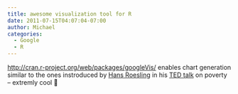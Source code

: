 ```yaml
---
title: awesome visualization tool for R
date: 2011-07-15T04:07:04-07:00
author: Michael
categories:
  - Google
  - R
---
```

<http://cran.r-project.org/web/packages/googleVis/> enables chart generation similar to the ones instroduced by [Hans Roesling](http://en.wikipedia.org/wiki/Hans_Rosling) in his [TED talk](http://en.wikipedia.org/wiki/Hans_Rosling) on poverty &#8211; extremly cool 🙂
